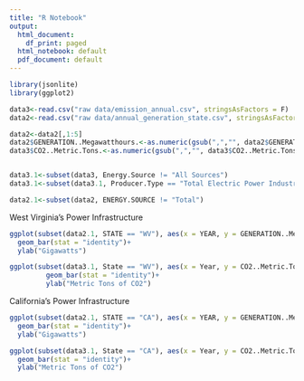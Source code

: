 ```yaml
---
title: "R Notebook"
output:
  html_document:
    df_print: paged
  html_notebook: default
  pdf_document: default
---
```


```r
library(jsonlite)
library(ggplot2)

data3<-read.csv("raw data/emission_annual.csv", stringsAsFactors = F)
data2<-read.csv("raw data/annual_generation_state.csv", stringsAsFactors = F)

data2<-data2[,1:5]
data2$GENERATION..Megawatthours.<-as.numeric(gsub(",","", data2$GENERATION..Megawatthours.))
data3$CO2..Metric.Tons.<-as.numeric(gsub(",","", data3$CO2..Metric.Tons.))


data3.1<-subset(data3, Energy.Source != "All Sources")
data3.1<-subset(data3.1, Producer.Type == "Total Electric Power Industry")

data2.1<-subset(data2, ENERGY.SOURCE != "Total")
```


West Virginia's Power Infrastructure

```r
ggplot(subset(data2.1, STATE == "WV"), aes(x = YEAR, y = GENERATION..Megawatthours./100, fill = ENERGY.SOURCE))+
  geom_bar(stat = "identity")+
  ylab("Gigawatts")

ggplot(subset(data3.1, State == "WV"), aes(x = Year, y = CO2..Metric.Tons., fill = Energy.Source))+
         geom_bar(stat = "identity")+
         ylab("Metric Tons of CO2")
```

California's Power Infrastructure

```r
ggplot(subset(data2.1, STATE == "CA"), aes(x = YEAR, y = GENERATION..Megawatthours./100, fill = ENERGY.SOURCE))+
  geom_bar(stat = "identity")+
  ylab("Gigawatts")

ggplot(subset(data3.1, State == "CA"), aes(x = Year, y = CO2..Metric.Tons., fill = Energy.Source))+
  geom_bar(stat = "identity")+
  ylab("Metric Tons of CO2")
```

